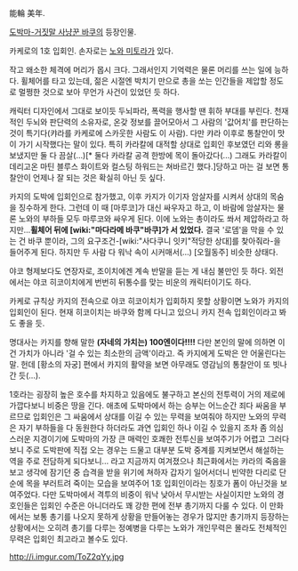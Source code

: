 能輪 美年.

[[도박마-거짓말 사냥꾼 바쿠]]의 등장인물.

카케로의 1호 입회인. 손자로는 [[노와 미토라]]가 있다.

작고 왜소한 체격에 머리가 몹시 크다. 그래서인지 기억력은 물론 머리를 쓰는 일에 능하다. 휠체어를 타고 있는데, 젊은 시절엔  박치기 만으로 총을 쏘는 인간들을 제압할 정도로 멀쩡한 것으로 보아 무언가 사건이 있었던 듯 하다.

캐릭터 디자인에서 그대로 보이듯 두뇌파라, 폭력을 행사할 땐 휘하 부대를 부린다. 천재적인 두뇌와 판단력의 소유자로, 온갖 정보를 끌어모아서 그 사람의 '값어치'를 판단하는 것이 특기다(캬라를 카케로에 스카웃한 사람도 이 사람). 다만 캬라 이후로 통찰안이 맛이 가기 시작했다는 말이 있다. 특히 카라칼에 대적할 상대로 입회인 후보였던 리와 롱을 보냈지만 둘 다 끔살(…)[* 둘다 카라칼 공격 한방에 목이 돌아갔다(...) 그래도 카라칼이 데리고온 마틴 블루스 화이트와 컬스팅 하워드는 쳐바르긴 했다.]당하고 마는 걸 보면 통찰안이 언제나 잘 되는 것은 확실히 아닌 듯 싶다.

카지의 도박에 입회인으로 참가했고, 이후 카지가 이기자 암살자를 시켜서 상대의 목숨을 징수하게 한다. 그런데 이 때 [마루코]가 대신 싸우자고 하고, 이 바람에 암살자는 물론 노와의 부하들 모두 마루코와 싸우게 된다. 이에 노와는 총이라도 쏴서 제압하라고 하지만...'''휠체어 뒤에 [wiki:"마다라메 바쿠"바쿠]가 서 있었다.''' 결국 '로뎀'을 막을 수 있는 건 바쿠 뿐이라, 그의 요구조건-[wiki:"사다쿠니 잇키"적당한 상대]를 찾아줘라-을 들어주게 된다. 하지만 두 사람 다 워낙 속이 시커매서(...) [오월동주] 비슷한 상태다.

야코 형제보다도 연장자로, 조이치에겐 계속 반말을 듣는 게 내심 불만인 듯 하다. 외전에서는 야코 히코이치에게 번번히 뒤통수를 맞는 비운의 캐릭터이기도 하다.

카케로 규칙상 카지의 전속으로 야코 히코이치가 입회하지 못할 상황이면 노와가 카지의 입회인이 된다. 현재 히코이치는 바쿠와 함께 다니고 있으니 카지 전속 입회인이라고 봐도 좋을 듯.

명대사는 카지를 향해 말한 '''(자네의 가치는) 100엔이다!!!!''' 다만 본인의 말에 의하면 이건 가치가 아니라 '걸 수 있는 최소한의 금액'이라고. 즉 카지에게 도박은 안 어울린다는 말. 헌데 [황소의 자궁] 편에서 카지의 활약을 보면 아무래도 영감님의 통찰안이 또 빗나간 듯(…).

1호라는 굉장히 높은 호수를 차지하고 있음에도 불구하고 본신의 전투력이 거의 제로에 가깝다보니 비중은 땅을 긴다. 애초에 도박마에서 하는 승부는 어느순간 죄다 싸움을 부르므로 입회인은 그 싸움에서 상대를 이길 수 있는 무력을 보여줘야 하지만 노와의 무력은 자기 부하들을 다 동원한다 하더라도 과연 입회인 하나 이길 수 있을지 조차 좀 의심스러운 지경이기에 도박마의 가장 큰 매력인 호쾌한 전투신을 보여주기가 어렵고 그러다보니 주로 도박판에 직접 오는 경우는 드물고 대부분 도박 중계를 지켜보면서 해설하는 역을 주로 전담하게 되다보니... 라고 지금까지 여겨졌으나 최근화에서는 캬라의 죽음을 보고 생각에 잠기던 중 습격을 받을 위기에 쳐하자 갑자기 일어서더니 빈약한 다리로 단순에 목을 부러트려 죽이는 모습을 보여주어 1호 입회인이라는 칭호가 폼이 아닌것을 보여주었다. 다만 도박마에서 격투의 비중이 워낙 낮아서 무시받는 사실이지만 노와의 경호인들은 입회인 수준은 아니더라도 꽤 강한 편에 전부 총기까지 다룰 수 있다. 이 만화에서는 보통 총기를 나오지 못하게 상황을 만들어놓는 경우가 많지만 총기까지 등장하는 상황에서는 오히려 총기를 다루는 정예병을 다루는 노와가 개인무력은 몰라도 전체적인 무력은 입회인 최고라고 볼수도 있다.

http://i.imgur.com/ToZ2qYy.jpg
